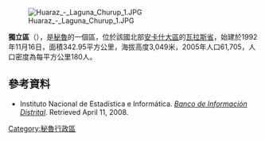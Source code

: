 [[Image:Huaraz_-_Laguna_Churup_1.JPG|right]]

'''獨立區'''（{{lang-es|Distrito de Independencia}}），是[[秘魯|秘魯]]的一個區，位於該國北部[[安卡什大區|安卡什大區]]的[[瓦拉斯省|瓦拉斯省]]，始建於1992年11月16日，面積342.95平方公里，海拔高度3,049米，2005年人口61,705，人口密度為每平方公里180人。

==參考資料==
*{{es icon}} Instituto Nacional de Estadística e Informática. ''[https://web.archive.org/web/20080423164200/http://desa.inei.gob.pe/mapas/bid/ Banco de Información Distrital]''. Retrieved April 11, 2008.

{{coord|9.5146|S|77.5275|W|type:adm3rd_source:itwiki|display=title}}

{{Peru-geo-stub}}
[[Category:秘魯行政區|Category:秘魯行政區]]